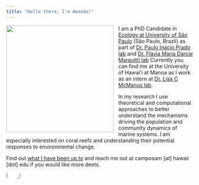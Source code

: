 ```yaml
---
title: "Hello there, I'm Amanda!"
---
```


<img src="images/camposamandasmall.jpeg" style="height: 290px; padding-right: 10px;" align="left"> 
<div style="text-align: left">  

I am a PhD Candidate in [Ecology at University of São Paulo](https://posecologia.ib.usp.br/en/) (São Paulo, Brazil)  as part of [Dr. Paulo Inácio Prado lab](https://ecologia.ib.usp.br/let/doku.php?id=engl:prado:start) and [Dr. Flávia Maria Darcie Marquitti lab](https://www.ifi.unicamp.br/~flaviam/index.html) Currently you can find me at the University of Hawai'i at Manoa as I work as an intern at [Dr. Lisa C McManus lab](https://lmcmanus47.github.io/index.html).

In my research I use theoretical and computational approaches to better understand the mechanisms driving the population and community dynamics of marine systems. I am especially interested on coral reefs and understanding their potential responses to environmental change. 

Find out [what I have been up to](https://camposamanda.github.io/projects.html) and reach me out at camposam [at] hawaii [dot] edu if you would like more deets.


<a href="https://github.com/camposamanda/"> ![](images/logo_Github.png){width=6%} </a> 
<a href="https://scholar.google.com.br/citations?user=tF4Of2wAAAAJ&hl=en"> ![](images/logo_GoogleScholar.png){width=5.5%} </a>